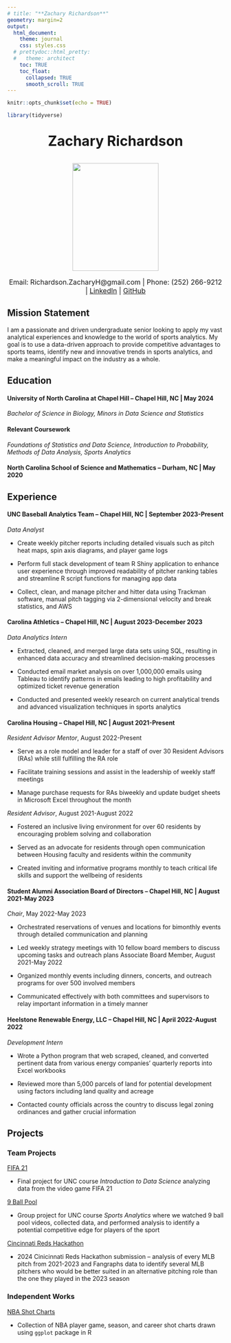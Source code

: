 ---
# title: "**Zachary Richardson**"
geometry: margin=2
output:
  html_document:
    theme: journal
    css: styles.css
  # prettydoc::html_pretty:
  #   theme: architect
    toc: TRUE
    toc_float:
      collapsed: TRUE
      smooth_scroll: TRUE
---

```{r setup, include=FALSE}
knitr::opts_chunk$set(echo = TRUE)
```

```{r include=FALSE}
library(tidyverse)
```

<!-- Title -->

<div style="text-align:center; font-size: 32px;">

**Zachary Richardson**

</div>


<!-- Personal Headshot -->

<div style="text-align:center;">

<img 
src="C:/Users/zacri/OneDrive - University of North Carolina at Chapel Hill/Desktop/Professional Development/headshot.jpg" width="200" height="250" 
/>

</div>

<!-- Contact Info -->

<div style="text-align:center; font-size: 16px;">

Email: Richardson.ZacharyH@gmail.com | Phone: (252) 266-9212 | [LinkedIn](https://www.linkedin.com/in/zachary-richardson24/) | [GitHub](https://github.com/zachary-richardson16) 

</div>

## Mission Statement
I am a passionate and driven undergraduate senior looking to apply my vast analytical experiences and knowledge to the world of sports analytics. My goal is to use a data-driven approach to provide competitive advantages to sports teams, identify new and innovative trends in sports analytics, and make a meaningful impact on the industry as a whole.


## Education

#### **University of North Carolina at Chapel Hill** -- Chapel Hill, NC | May 2024  
<!-- <p class="right-align"> May 2024 </p> -->

*Bachelor of Science in Biology, Minors in Data Science and Statistics*

#### **Relevant Coursework**

*Foundations of Statistics and Data Science, Introduction to Probability, Methods of Data Analysis, Sports Analytics*

#### **North Carolina School of Science and Mathematics** -- Durham, NC | May 2020



## Experience
#### **UNC Baseball Analytics Team** – Chapel Hill, NC  | September 2023-Present

*Data Analyst*

  - Create weekly pitcher reports including detailed visuals such as pitch heat maps, spin axis diagrams, and player game logs
  
  - Perform full stack development of team R Shiny application to enhance user experience through improved readability of pitcher ranking tables and streamline R script functions for managing app data

  - Collect, clean, and manage pitcher and hitter data using Trackman software, manual pitch tagging via 2-dimensional velocity and break statistics, and AWS


#### **Carolina Athletics** – Chapel Hill, NC | August 2023-December 2023
*Data Analytics Intern*

  - Extracted, cleaned, and merged large data sets using SQL, resulting in enhanced data accuracy and streamlined decision-making
processes

  - Conducted email market analysis on over 1,000,000 emails using Tableau to identify patterns in emails leading to high profitability and optimized ticket revenue generation
  
  - Conducted and presented weekly research on current analytical trends and advanced visualization techniques in sports analytics


#### **Carolina Housing** – Chapel Hill, NC | August 2021-Present
*Resident Advisor Mentor*, August 2022-Present

  - Serve as a role model and leader for a staff of over 30 Resident Advisors (RAs) while still fulfilling the RA role
  
  - Facilitate training sessions and assist in the leadership of weekly staff meetings
  
  - Manage purchase requests for RAs biweekly and update budget sheets in Microsoft Excel throughout the month

*Resident Advisor*, August 2021-August 2022

  - Fostered an inclusive living environment for over 60 residents by encouraging problem solving and collaboration
  
  - Served as an advocate for residents through open communication between Housing faculty and residents within the community
  
  - Created inviting and informative programs monthly to teach critical life skills and support the wellbeing of residents


#### **Student Alumni Association Board of Directors** – Chapel Hill, NC | August 2021-May 2023
*Chair*, May 2022-May 2023

  - Orchestrated reservations of venues and locations for bimonthly events through detailed communication and planning
  
  - Led weekly strategy meetings with 10 fellow board members to discuss upcoming tasks and outreach plans
Associate Board Member, August 2021-May 2022

  - Organized monthly events including dinners, concerts, and outreach programs for over 500 involved members
  
  - Communicated effectively with both committees and supervisors to relay important information in a timely manner


#### **Heelstone Renewable Energy**, LLC – Chapel Hill, NC | April 2022-August 2022
*Development Intern*

  - Wrote a Python program that web scraped, cleaned, and converted pertinent data from various energy companies’ quarterly reports into Excel workbooks

  - Reviewed more than 5,000 parcels of land for potential development using factors including land quality and acreage
  
  - Contacted county officials across the country to discuss legal zoning ordinances and gather crucial information



## Projects

### Team Projects
[FIFA 21](https://github.com/zachary-richardson16/FIFA-Analysis)

  - Final project for UNC course *Introduction to Data Science* analyzing data from the video game FIFA 21

[9 Ball Pool](https://github.com/zachary-richardson16/9-Ball-Analysis)

  - Group project for UNC course *Sports Analytics* where we watched 9 ball pool videos, collected data, and performed analysis to identify a potential competitive edge for players of the sport
  
[Cincinnati Reds Hackathon](https://github.com/zachary-richardson16/reds-hackathon)

  - 2024 Cinicinnati Reds Hackathon submission -- analysis of every MLB pitch from 2021-2023 and Fangraphs data to identify several MLB pitchers who would be better suited in an alternative pitching role than the one they played in the 2023 season

### Independent Works
[NBA Shot Charts](https://github.com/zachary-richardson16/nba-shot-charts)

  - Collection of NBA player game, season, and career shot charts drawn using `ggplot` package in R


